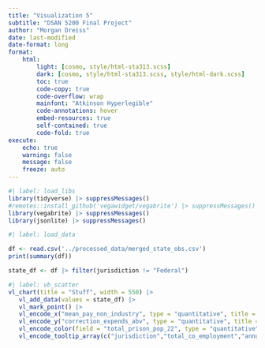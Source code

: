 ```yaml
---
title: "Visualization 5"
subtitle: "DSAN 5200 Final Project"
author: "Morgan Dreiss"
date: last-modified
date-format: long
format:
    html: 
        light: [cosmo, style/html-sta313.scss]
        dark: [cosmo, style/html-sta313.scss, style/html-dark.scss]
        toc: true
        code-copy: true
        code-overflow: wrap
        mainfont: "Atkinson Hyperlegible"
        code-annotations: hover
        embed-resources: true
        self-contained: true
        code-fold: true
execute:
    echo: true
    warning: false
    message: false
    freeze: auto
---
```


```r
#| label: load_libs
library(tidyverse) |> suppressMessages()
#remotes::install_github('vegawidget/vegabrite') |> suppressMessages()
library(vegabrite) |> suppressMessages()
library(jsonlite) |> suppressMessages()
```

```r
#| label: load_data

df <- read.csv('../processed_data/merged_state_obs.csv')
print(summary(df))

state_df <- df |> filter(jurisdiction != "Federal")
```

```r
#| label: vb_scatter
vl_chart(title = "Stuff", width = 550) |>
   vl_add_data(values = state_df) |>
   vl_mark_point() |>
   vl_encode_x("mean_pay_non_industry", type = "quantitative", title = "Mean pay for prison workers") |>
   vl_encode_y("correction_expends_abv", type = "quantitative", title = "Corrections Expenditures") |>
   vl_encode_color(field = "total_prison_pop_22", type = "quantitative", bin= TRUE) |>
   vl_encode_tooltip_array(c("jurisdiction","total_co_employment","annual_mean_salary"))
```
